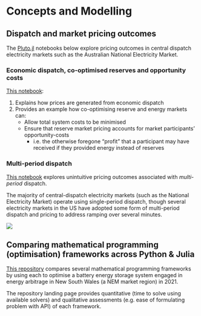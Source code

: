 # Concepts and Modelling

## Dispatch and market pricing outcomes

The [Pluto.jl](https://github.com/fonsp/Pluto.jl) notebooks below explore pricing outcomes in central dispatch electricity markets such as the Australian National Electricity Market.

### Economic dispatch, co-optimised reserves and opportunity costs 
[This notebook](pluto/ed_reserves_jump.jl.html):

1. Explains how prices are generated from economic dispatch
2. Provides an example how co-optimising reserve and energy markets can:
    - Allow total system costs to be minimised
    - Ensure that reserve market pricing accounts for market participants' opportunity-costs
      - i.e. the otherwise foregone "profit" that a participant may have received if they provided energy instead of reserves

### Multi-period dispatch

[This notebook](pluto/multi_period_ed.jl.html) explores unintuitive pricing outcomes associated with *multi-period* dispatch.

The majority of central-dispatch electricity markets (such as the National Electricity Market) operate using single-period dispatch, though several electricity markets in the US have adopted some form of multi-period dispatch and pricing to address ramping over several minutes.

![](./charts/multi-dispatch.svg)

## Comparing mathematical programming (optimisation) frameworks across Python & Julia

[This repository](https://github.com/prakaa/Battery-Optimisation-Benchmarking) compares several mathematical programming frameworks by using each to optimise a battery energy storage system engaged in energy arbitrage in New South Wales (a NEM market region) in 2021.

The repository landing page provides quantitative (time to solve using available solvers) and qualitative assessments (e.g. ease of formulating problem with API) of each framework.
